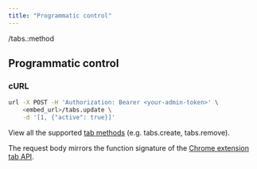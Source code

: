 ```yaml
---
title: "Programmatic control"
---
```


<RequestSimple method="POST">/tabs.:method</RequestSimple>

## Programmatic control

### cURL

```bash
url -X POST -H 'Authorization: Bearer <your-admin-token>' \
    <embed_url>/tabs.update \
    -d '[1, {"active": true}]'
```

View all the supported [tab methods](https://www.npmjs.com/package/@hyperbeam/web#control-tabs-programmatically) (e.g. tabs.create, tabs.remove).

The request body mirrors the function signature of the [Chrome extension tab API](https://developer.chrome.com/docs/extensions/reference/tabs/#method).
